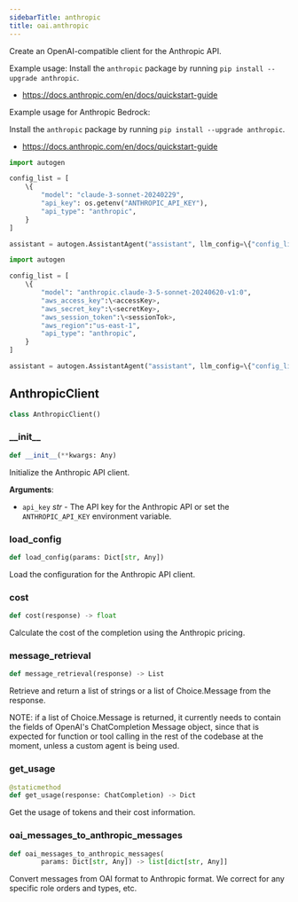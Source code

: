 ```yaml
---
sidebarTitle: anthropic
title: oai.anthropic
---
```


Create an OpenAI-compatible client for the Anthropic API.

Example usage:
Install the `anthropic` package by running `pip install --upgrade anthropic`.
- https://docs.anthropic.com/en/docs/quickstart-guide


Example usage for Anthropic Bedrock:

Install the `anthropic` package by running `pip install --upgrade anthropic`.
- https://docs.anthropic.com/en/docs/quickstart-guide

```python
import autogen

config_list = [
    \{
        "model": "claude-3-sonnet-20240229",
        "api_key": os.getenv("ANTHROPIC_API_KEY"),
        "api_type": "anthropic",
    }
]

assistant = autogen.AssistantAgent("assistant", llm_config=\{"config_list": config_list})
```
```python
import autogen

config_list = [
    \{
        "model": "anthropic.claude-3-5-sonnet-20240620-v1:0",
        "aws_access_key":\<accessKey>,
        "aws_secret_key":\<secretKey>,
        "aws_session_token":\<sessionTok>,
        "aws_region":"us-east-1",
        "api_type": "anthropic",
    }
]

assistant = autogen.AssistantAgent("assistant", llm_config=\{"config_list": config_list})
```

## AnthropicClient

```python
class AnthropicClient()
```

### \_\_init\_\_

```python
def __init__(**kwargs: Any)
```

Initialize the Anthropic API client.

**Arguments**:

- `api_key` _str_ - The API key for the Anthropic API or set the `ANTHROPIC_API_KEY` environment variable.

### load\_config

```python
def load_config(params: Dict[str, Any])
```

Load the configuration for the Anthropic API client.

### cost

```python
def cost(response) -> float
```

Calculate the cost of the completion using the Anthropic pricing.

### message\_retrieval

```python
def message_retrieval(response) -> List
```

Retrieve and return a list of strings or a list of Choice.Message from the response.

NOTE: if a list of Choice.Message is returned, it currently needs to contain the fields of OpenAI's ChatCompletion Message object,
since that is expected for function or tool calling in the rest of the codebase at the moment, unless a custom agent is being used.

### get\_usage

```python
@staticmethod
def get_usage(response: ChatCompletion) -> Dict
```

Get the usage of tokens and their cost information.

### oai\_messages\_to\_anthropic\_messages

```python
def oai_messages_to_anthropic_messages(
        params: Dict[str, Any]) -> list[dict[str, Any]]
```

Convert messages from OAI format to Anthropic format.
We correct for any specific role orders and types, etc.

